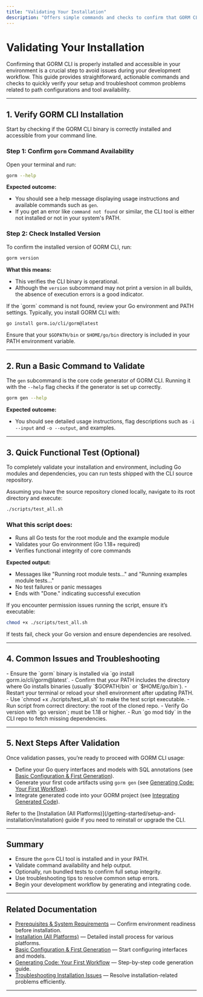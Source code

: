 ```yaml
---
title: "Validating Your Installation"
description: "Offers simple commands and checks to confirm that GORM CLI is correctly installed and available in your environment. Helps users quickly detect and solve path or setup issues before proceeding."
---
```


# Validating Your Installation

Confirming that GORM CLI is properly installed and accessible in your environment is a crucial step to avoid issues during your development workflow. This guide provides straightforward, actionable commands and checks to quickly verify your setup and troubleshoot common problems related to path configurations and tool availability.

---

## 1. Verify GORM CLI Installation

Start by checking if the GORM CLI binary is correctly installed and accessible from your command line.

### Step 1: Confirm `gorm` Command Availability

Open your terminal and run:

```bash
gorm --help
```

**Expected outcome:**
- You should see a help message displaying usage instructions and available commands such as `gen`.
- If you get an error like `command not found` or similar, the CLI tool is either not installed or not in your system's PATH.

### Step 2: Check Installed Version

To confirm the installed version of GORM CLI, run:

```bash
gorm version
```

**What this means:**
- This verifies the CLI binary is operational.
- Although the `version` subcommand may not print a version in all builds, the absence of execution errors is a good indicator.


<Note>
If the `gorm` command is not found, review your Go environment and PATH settings. Typically, you install GORM CLI with:

```bash
go install gorm.io/cli/gorm@latest
```

Ensure that your `$GOPATH/bin` or `$HOME/go/bin` directory is included in your PATH environment variable.
</Note>

---

## 2. Run a Basic Command to Validate

The `gen` subcommand is the core code generator of GORM CLI. Running it with the `--help` flag checks if the generator is set up correctly.

```bash
gorm gen --help
```

**Expected outcome:**
- You should see detailed usage instructions, flag descriptions such as `-i --input` and `-o --output`, and examples.

---

## 3. Quick Functional Test (Optional)

To completely validate your installation and environment, including Go modules and dependencies, you can run tests shipped with the CLI source repository.

Assuming you have the source repository cloned locally, navigate to its root directory and execute:

```bash
./scripts/test_all.sh
```

### What this script does:
- Runs all Go tests for the root module and the example module
- Validates your Go environment (Go 1.18+ required)
- Verifies functional integrity of core commands

**Expected output:**
- Messages like "Running root module tests..." and "Running examples module tests..."
- No test failures or panic messages
- Ends with "Done." indicating successful execution

<Tip>
If you encounter permission issues running the script, ensure it’s executable:

```bash
chmod +x ./scripts/test_all.sh
```

If tests fail, check your Go version and ensure dependencies are resolved.
</Tip>

---

## 4. Common Issues and Troubleshooting

<AccordionGroup title="Common Validation Issues">
<Accordion title="Command Not Found or Not Recognized">
- Ensure the `gorm` binary is installed via `go install gorm.io/cli/gorm@latest`.
- Confirm that your PATH includes the directory where Go installs binaries (usually `$GOPATH/bin` or `$HOME/go/bin`).
- Restart your terminal or reload your shell environment after updating PATH.
</Accordion>
<Accordion title="Permission Denied Errors When Running Scripts">
- Use `chmod +x ./scripts/test_all.sh` to make the test script executable.
- Run script from correct directory: the root of the cloned repo.
</Accordion>
<Accordion title="Go Version Issues or Missing Dependencies">
- Verify Go version with `go version`; must be 1.18 or higher.
- Run `go mod tidy` in the CLI repo to fetch missing dependencies.
</Accordion>
</AccordionGroup>

---

## 5. Next Steps After Validation

Once validation passes, you’re ready to proceed with GORM CLI usage:

- Define your Go query interfaces and models with SQL annotations (see [Basic Configuration & First Generation](/getting-started/configure-and-generate/basic-config)).
- Generate your first code artifacts using `gorm gen` (see [Generating Code: Your First Workflow](/getting-started/configure-and-generate/first-generation)).
- Integrate generated code into your GORM project (see [Integrating Generated Code](/getting-started/configure-and-generate/project-integration)).

<Tip>
Refer to the [Installation (All Platforms)](/getting-started/setup-and-installation/installation) guide if you need to reinstall or upgrade the CLI.
</Tip>

---

## Summary
- Ensure the `gorm` CLI tool is installed and in your PATH.
- Validate command availability and help output.
- Optionally, run bundled tests to confirm full setup integrity.
- Use troubleshooting tips to resolve common setup errors.
- Begin your development workflow by generating and integrating code.

---

## Related Documentation
- [Prerequisites & System Requirements](/getting-started/setup-and-installation/system-requirements) — Confirm environment readiness before installation.
- [Installation (All Platforms)](/getting-started/setup-and-installation/installation) — Detailed install process for various platforms.
- [Basic Configuration & First Generation](/getting-started/configure-and-generate/basic-config) — Start configuring interfaces and models.
- [Generating Code: Your First Workflow](/getting-started/configure-and-generate/first-generation) — Step-by-step code generation guide.
- [Troubleshooting Installation Issues](/getting-started/troubleshooting-and-faq/troubleshooting-installation) — Resolve installation-related problems efficiently.

---